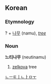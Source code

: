 ==Korean==
===Etymnology===
? + [[나무]] (namu), ''[[tree]]''

===Noun===
'''느티나무''' (neutinamu)

# [[zelkova]] tree

[[Category:Korean nouns|ㄴㅡㅌㅣㄴㅏㅁㅜ]]